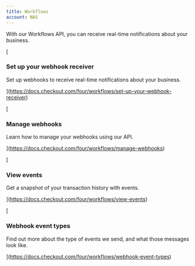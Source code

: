 ```yaml
---
title: Workflows
account: NAS
---
```


With our Workflows API, you can receive real-time notifications about your business.

[

### Set up your webhook receiver

Set up webhooks to receive real-time notifications about your business.



](https://docs.checkout.com/four/workflows/set-up-your-webhook-receiver)

[

### Manage webhooks

Learn how to manage your webhooks using our API.



](https://docs.checkout.com/four/workflows/manage-webhooks)

[

### View events

Get a snapshot of your transaction history with events.



](https://docs.checkout.com/four/workflows/view-events)

[

### Webhook event types

Find out more about the type of events we send, and what those messages look like.



](https://docs.checkout.com/four/workflows/webhook-event-types)
